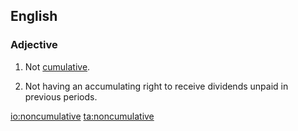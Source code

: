 ==English==

===Adjective===
{{en-adj}}
# Not [[cumulative]].
# {{label|en|finance}} Not having an accumulating right to receive dividends unpaid in previous periods.

[[io:noncumulative]]
[[ta:noncumulative]]